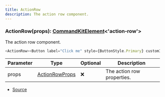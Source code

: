 ```yaml
---
title: ActionRow
description: The action row component.
---
```



### ActionRow(props): [CommandKitElement](/next/api-reference/types/CommandKitElement)\<'action\-row'>

The action row component.

```ts
<ActionRow><Button label="Click me" style={ButtonStyle.Primary} customId="click_me" /></ActionRow>
```

| Parameter | Type | Optional | Description |
| ----------- | ----------- | ----------- | ----------- |
| props | [ActionRowProps](/next/api-reference/types/ActionRowProps) | ❌ | The action row properties. |


- [Source](https://github.com/underctrl-io/commandkit/blob/f8cc07d11d2ae5ed7f529adff1649936223e27b2/packages/commandkit/src/components/action-row/ActionRow.ts#L14)